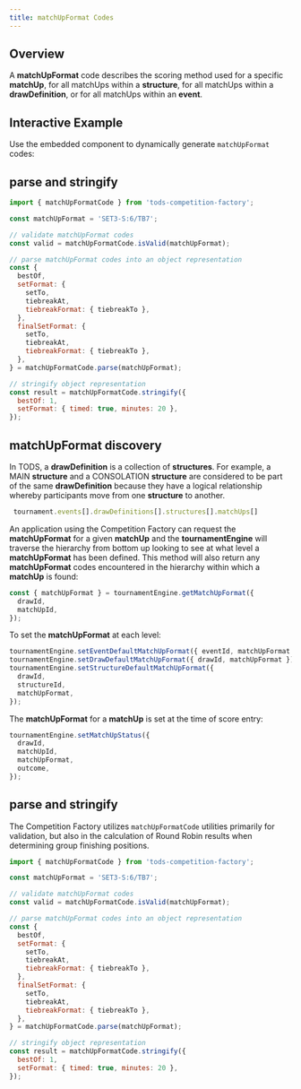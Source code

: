 ```yaml
---
title: matchUpFormat Codes
---
```



## Overview

A **matchUpFormat** code describes the scoring method used for a specific **matchUp**, for all matchUps within a **structure**, for all matchUps within a **drawDefinition**, or for all matchUps within an **event**.

## Interactive Example

Use the embedded component to dynamically generate `matchUpFormat` codes:

<Configurator />

## parse and stringify

```js
import { matchUpFormatCode } from 'tods-competition-factory';

const matchUpFormat = 'SET3-S:6/TB7';

// validate matchUpFormat codes
const valid = matchUpFormatCode.isValid(matchUpFormat);

// parse matchUpFormat codes into an object representation
const {
  bestOf,
  setFormat: {
    setTo,
    tiebreakAt,
    tiebreakFormat: { tiebreakTo },
  },
  finalSetFormat: {
    setTo,
    tiebreakAt,
    tiebreakFormat: { tiebreakTo },
  },
} = matchUpFormatCode.parse(matchUpFormat);

// stringify object representation
const result = matchUpFormatCode.stringify({
  bestOf: 1,
  setFormat: { timed: true, minutes: 20 },
});
```

## matchUpFormat discovery

In TODS, a **drawDefinition** is a collection of **structures**. For example, a MAIN **structure** and a CONSOLATION **structure** are considered to be part of the same **drawDefinition** because they have a logical relationship whereby participants move from one **structure** to another.

```js
 tournament.events[].drawDefinitions[].structures[].matchUps[]
```

An application using the Competition Factory can request the **matchUpFormat** for a given **matchUp** and the **tournamentEngine** will traverse the hierarchy from bottom up looking to see at what level a **matchUpFormat** has been defined. This method will also return any **matchUpFormat** codes encountered in the hierarchy within which a **matchUp** is found:

```js
const { matchUpFormat } = tournamentEngine.getMatchUpFormat({
  drawId,
  matchUpId,
});
```

To set the **matchUpFormat** at each level:

```js
tournamentEngine.setEventDefaultMatchUpFormat({ eventId, matchUpFormat });
tournamentEngine.setDrawDefaultMatchUpFormat({ drawId, matchUpFormat });
tournamentEngine.setStructureDefaultMatchUpFormat({
  drawId,
  structureId,
  matchUpFormat,
});
```

The **matchUpFormat** for a **matchUp** is set at the time of score entry:

```js
tournamentEngine.setMatchUpStatus({
  drawId,
  matchUpId,
  matchUpFormat,
  outcome,
});
```

## parse and stringify

The Competition Factory utilizes `matchUpFormatCode` utilities primarily for validation, but also in the calculation of Round Robin results when determining group finishing positions.

```js
import { matchUpFormatCode } from 'tods-competition-factory';

const matchUpFormat = 'SET3-S:6/TB7';

// validate matchUpFormat codes
const valid = matchUpFormatCode.isValid(matchUpFormat);

// parse matchUpFormat codes into an object representation
const {
  bestOf,
  setFormat: {
    setTo,
    tiebreakAt,
    tiebreakFormat: { tiebreakTo },
  },
  finalSetFormat: {
    setTo,
    tiebreakAt,
    tiebreakFormat: { tiebreakTo },
  },
} = matchUpFormatCode.parse(matchUpFormat);

// stringify object representation
const result = matchUpFormatCode.stringify({
  bestOf: 1,
  setFormat: { timed: true, minutes: 20 },
});
```

